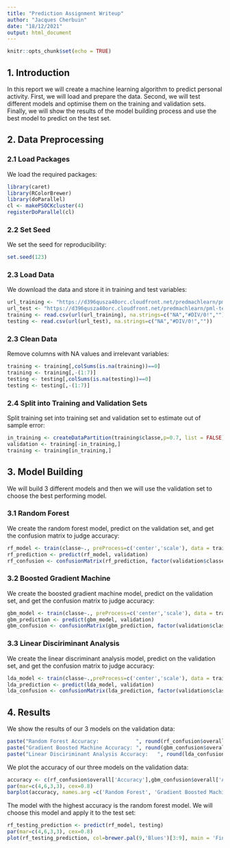```yaml
---
title: "Prediction Assignment Writeup"
author: "Jacques Cherbuin"
date: "18/12/2021"
output: html_document
---
```


```r
knitr::opts_chunk$set(echo = TRUE)
```

## 1. Introduction

In this report we will create a machine learning algorithm to predict personal activity. First, we will load and prepare the data. Second, we will test different models and optimise them on the training and validation sets. Finally, we will show the results of the model building process and use the best model to predict on the test set.

## 2. Data Preprocessing

### 2.1 Load Packages
We load the required packages:
```r
library(caret)
library(RColorBrewer)
library(doParallel)
cl <- makePSOCKcluster(4)
registerDoParallel(cl)
```


### 2.2 Set Seed
We set the seed for reproducibility:
```r
set.seed(123)
```


### 2.3 Load Data

We download the data and store it in training and test variables:
```r
url_training <- "https://d396qusza40orc.cloudfront.net/predmachlearn/pml-training.csv"
url_test <- "https://d396qusza40orc.cloudfront.net/predmachlearn/pml-testing.csv"
training <- read.csv(url(url_training), na.strings=c("NA","#DIV/0!",""))
testing <- read.csv(url(url_test), na.strings=c("NA","#DIV/0!",""))
```

### 2.3 Clean Data
Remove columns with NA values and irrelevant variables:
```r
training <- training[,colSums(is.na(training))==0]
training <- training[,-(1:7)]
testing <- testing[,colSums(is.na(testing))==0]
testing <- testing[,-(1:7)]
```

### 2.4 Split into Training and Validation Sets

Split training set into training set and validation set to estimate out of sample error:
```r
in_training <- createDataPartition(training$classe,p=0.7, list = FALSE)
validation <- training[-in_training,]
training <- training[in_training,]
```

## 3. Model Building

We will build 3 different models and then we will use the validation set to choose the best performing model.

### 3.1 Random Forest

We create the random forest model, predict on the validation set, and get the confusion matrix to judge accuracy:
```r
rf_model <- train(classe~., preProcess=c('center','scale'), data = training,method="rf")
rf_prediction <- predict(rf_model, validation)
rf_confusion <- confusionMatrix(rf_prediction, factor(validation$classe))
```

### 3.2 Boosted Gradient Machine

We create the boosted gradient machine model, predict on the validation set, and get the confusion matrix to judge accuracy:
```r
gbm_model <- train(classe~., preProcess=c('center','scale'), data = training,method="gbm", verbose = FALSE)
gbm_prediction <- predict(gbm_model, validation)
gbm_confusion <- confusionMatrix(gbm_prediction, factor(validation$classe))
```
### 3.3 Linear Disciriminant Analysis

We create the linear discriminant analysis model, predict on the validation set, and get the confusion matrix to judge accuracy:
```r
lda_model <- train(classe~.,preProcess=c('center','scale'), data = training,method="lda")
lda_prediction <- predict(lda_model, validation)
lda_confusion <- confusionMatrix(lda_prediction, factor(validation$classe))
```



## 4. Results

We show the results of our 3 models on the validation data:

```r
paste("Random Forest Accuracy:            ", round(rf_confusion$overall['Accuracy'],5))
paste("Gradient Boosted Machine Accuracy: ", round(gbm_confusion$overall['Accuracy'],5))
paste("Linear Disciriminant Analysis Accuracy:   ", round(lda_confusion$overall['Accuracy'],5))
```

We plot the accuracy of our three models on the validation data:

```r
accuracy <- c(rf_confusion$overall['Accuracy'],gbm_confusion$overall['Accuracy'],lda_confusion$overall['Accuracy'])
par(mar=c(4,6,3,3), cex=0.8)
barplot(accuracy, names.arg =c('Random Forest', 'Gradient Boosted Machine', 'Linear Discriminant Analysis'), main = 'Model Accuracy',ylab = "Accuracy", col=brewer.pal(9,"Greens")[3:9])
```




The model with the highest accuracy is the random forest model. We will choose this model and apply it to the test set:

```r
rf_testing_prediction <- predict(rf_model, testing)
par(mar=c(4,6,3,3), cex=0.8)
plot(rf_testing_prediction, col=brewer.pal(9,'Blues')[3:9], main = 'Final Model Predictions',ylab = 'Frequency')

```



